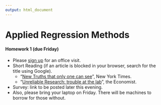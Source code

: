 ```yaml
---
output: html_document
---
```

# Applied Regression Methods

#### Homework 1 (due Friday)
- Please [sign up](https://docs.google.com/a/mtholyoke.edu/spreadsheets/d/1d6T28DhkwoZT6AyXh6BDY4G24h4asFC7WXyqcD9ajMI/edit#gid=0)
for an office visit. 
- Short Reading (if an article is blocked in your browser, search for the title using
Google).
    - "[New Truths that only one can see](http://www.nytimes.com/2014/01/21/science/new-truths-that-only-one-can-see.html?_r=0)",
    New York Times.
    - "[Unreliable Research: trouble at the lab](http://www.nytimes.com/2014/01/21/science/new-truths-that-only-one-can-see.html?_r=0)", 
    the Economist.
- Survey: link to be posted later this evening.
- Also, please bring your laptop on Friday.  There will be machines to borrow for those
without.